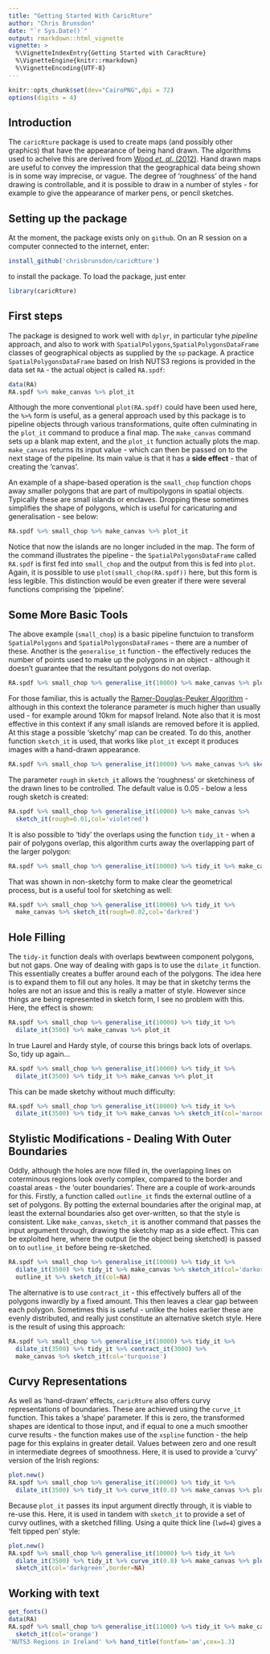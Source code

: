```yaml
---
title: "Getting Started With CaricRture"
author: "Chris Brunsdon"
date: "`r Sys.Date()`"
output: rmarkdown::html_vignette
vignette: >
  %\VignetteIndexEntry{Getting Started with CaracRture}
  %\VignetteEngine{knitr::rmarkdown}
  %\VignetteEncoding{UTF-8}
---
```


```r
knitr::opts_chunk$set(dev="CairoPNG",dpi = 72)
options(digits = 4)
```

## Introduction

The `caricRture` package is used to create maps (and possibly other graphics) that have the appearance of being hand drawn.  The algorithms used to acheive this are derived from [Wood *et. al.* (2012)](https://web.archive.org/web/20140913142528/http://openaccess.city.ac.uk/1274/). Hand drawn maps are useful to convey the impression that the geographical data being shown is in some way imprecise,  or vague.  The degree of 'roughness' of the hand drawing is controllable,  and it is possible to draw in a number of styles - for example to give the appearance of marker pens,  or pencil sketches.

## Setting up the package
At the moment,  the package exists only on `github`.  On an R session on a computer connected to the internet,  enter:
```r
install_github('chrisbrunsdon/caricRture')
```
to install the package.  To load the package,  just enter
```r
library(caricRture)
```

## First steps
The package is designed to work well with `dplyr`,  in particular tyhe *pipeline* approach,  and also to work with `SpatialPolygons`,`SpatialPolygonsDataFrame` classes of geographical objects as supplied by the `sp` package.  A practice `SpatialPolygonsDataFrame` based on Irish NUTS3 regions is provided in the data set `RA` - the actual object is called `RA.spdf`:
```r
data(RA)
RA.spdf %>% make_canvas %>% plot_it
```
Although the more conventional `plot(RA.spdf)` could have been used here,  the `%>%` form is useful,  as a general approach used by this package is to pipeline objects through various transformations,  quite often culminating in the `plot_it` command to produce a final map.   The `make_canvas` command sets up a blank map extent,  and the `plot_it` function actually plots the map.  `make_canvas` returns its input value - which can then be passed on to the next stage of the pipeline. Its main value is that it has a **side effect** - that of creating the 'canvas'.

An example of a shape-based operation is the `small_chop` function chops away smaller polygons that are part of multipolygons in spatial objects. Typically these are small islands or enclaves.  Dropping these sometimes simplifies the shape of polygons,  which is useful for caricaturing and generalisation - see below:
```r
RA.spdf %>% small_chop %>% make_canvas %>% plot_it
```
Notice that now the islands are no longer included in the map.  The form of the command illustrates the pipeline - the `SpatialPolygonsDataFrame` called `RA.spdf` is first fed into `small_chop`  and the output from this is fed into `plot`.  Again,  it is possible to use `plot(small_chop(RA.spdf))` here,  but this form is less legible.  This distinction would be even greater if there were several functions comprising the 'pipeline'.

## Some More Basic Tools
The above example (`small_chop`) is a basic pipeline functuion to transform `SpatialPolygons` and `SpatialPolygonsDataFrames` - there are a number of these.  Another is the `generalise_it` function - the effectively reduces the number of points used to make up the polygons in an object - although it doesn't guarantee that the resultant polygons do not overlap. 
```r
RA.spdf %>% small_chop %>% generalise_it(10000) %>% make_canvas %>% plot_it
```
For those familiar,  this is actually the [Ramer-Douglas-Peuker Algorithm](https://en.wikipedia.org/wiki/Ramer%E2%80%93Douglas%E2%80%93Peucker_algorithm) - although in this context the tolerance parameter is much higher than usually used - for example around 10km for mapsof Ireland.  Note also that it is most effective in this context if any small islands are removed before it is applied. At this stage a possible 'sketchy' map can be created.   To do this,  another function `sketch_it` is used,  that works like `plot_it` except it produces images with a hand-drawn appearance.

```r
RA.spdf %>% small_chop %>% generalise_it(10000) %>% make_canvas %>% sketch_it(col='lightgrey')
```

The parameter `rough` in `sketch_it` allows the 'roughness' or sketchiness of the drawn lines to be controlled.  The default value is 0.05 - below a less rough sketch is created:
```r
RA.spdf %>% small_chop %>% generalise_it(10000) %>% make_canvas %>% 
  sketch_it(rough=0.01,col='violetred')
```
It is also possible to 'tidy' the overlaps using the function `tidy_it` - when a pair of polygons overlap, this algorithm curts away the overlapping part of the larger polygon:
```r
RA.spdf %>% small_chop %>% generalise_it(10000) %>% tidy_it %>% make_canvas %>% plot_it
```
That was shown in non-sketchy form to make clear the geometrical process,  but is a useful tool for sketching as well:
```r
RA.spdf %>% small_chop %>% generalise_it(10000) %>% tidy_it %>% 
  make_canvas %>% sketch_it(rough=0.02,col='darkred')
```

## Hole Filling
The `tidy-it` function deals with overlaps bewtween component polygons,  but not gaps.  One way of dealing with gaps is to use the `dilate_it` function.  This essentially creates a buffer around each of the polygons.  The idea here is to expand them to fill out any holes.  It may be that in sketchy terms  the holes are not an issue and this is really a matter of style.  However since things are being represented in sketch form,  I see no problem with this.  Here,  the effect is shown:
```r
RA.spdf %>% small_chop %>% generalise_it(10000) %>% tidy_it %>% 
  dilate_it(3500) %>% make_canvas %>% plot_it
```
In true Laurel and Hardy style,  of course this brings back lots of overlaps.  So,  tidy up again...
```r
RA.spdf %>% small_chop %>% generalise_it(10000) %>% tidy_it %>% 
  dilate_it(3500) %>% tidy_it %>% make_canvas %>% plot_it
```
This can be made sketchy without much difficulty:
```r
RA.spdf %>% small_chop %>% generalise_it(10000) %>% tidy_it %>% 
  dilate_it(3500) %>% tidy_it %>% make_canvas %>% sketch_it(col='maroon')
```

## Stylistic Modifications - Dealing With Outer Boundaries
Oddly,  although the holes are now filled in,   the overlapping lines on coterminous regions look overly complex,  compared to the border and coastal areas - the 'outer boundaries'.  There are a couple of work-arounds for this.  Firstly,  a function called `outline_it` finds the external outline of a set of polygons. By potting the external boundaries after the original map,  at least the external boundaries also get over-written,  so that the style is consistent.  Like `make_canvas`, `sketch_it` is another command that passes the input argument through,  drawing the sketchy map as a side effect.   This can be exploited here,  where the output (ie the object being sketched) is passed on to `outline_it` before being re-sketched.
```r
RA.spdf %>% small_chop %>% generalise_it(10000) %>% tidy_it %>% 
  dilate_it(3500) %>% tidy_it %>% make_canvas %>% sketch_it(col='darkorange') %>%
  outline_it %>% sketch_it(col=NA)
```
The alternative is to use `contract_it` - this effectively buffers all of the polygons inwardly by a fixed amount.  This then leaves a clear gap between each polygon.  Sometimes this is useful - unlike the holes earlier these are evenly distributed,  and really just constitute an alternative sketch style.   Here is the result of using this approach:
```r
RA.spdf %>% small_chop %>% generalise_it(10000) %>% tidy_it %>% 
  dilate_it(3500) %>% tidy_it %>% contract_it(3000) %>% 
  make_canvas %>% sketch_it(col='turquoise') 
```

## Curvy Representations
As well as 'hand-drawn' effects, `caricRture` also offers curvy representations of boundaries.   These are achieved using the `curve_it` function.  This takes a 'shape' parameter.   If this is zero,  the transformed shapes are identical to those input,  and if equal to one a much smoother curve results - the function makes use of the `xspline` function - the help page for this explains in greater detail.   Values between zero and one result in intermediate degrees of smoothness. Here,  it is used to provide a 'curvy' version of the Irish regions:
```r
plot.new()
RA.spdf %>% small_chop %>% generalise_it(10000) %>% tidy_it %>% 
  dilate_it(3500) %>% tidy_it %>% curve_it(0.8) %>% make_canvas %>% plot_it
```

Because `plot_it` passes its input argument directly through,  it is viable to re-use this.  Here,  it is used in tandem with `sketch_it` to provide a set of curvy outlines,  with a sketched filling.  Using a quite thick line (`lwd=4`) gives a 'felt tipped pen' style:
```r
plot.new()
RA.spdf %>% small_chop %>% generalise_it(10000) %>% tidy_it %>% 
  dilate_it(3500) %>% tidy_it %>% curve_it(0.8) %>% make_canvas %>% plot_it(lwd=4) %>%
  sketch_it(col='darkgreen',border=NA)
```


## Working with text

```r
get_fonts()
data(RA)
RA.spdf %>% small_chop %>% generalise_it(11000) %>% tidy_it %>% make_canvas %>% 
  sketch_it(col='orange')
'NUTS3 Regions in Ireland' %>% hand_title(fontfam='am',cex=1.3)
```





